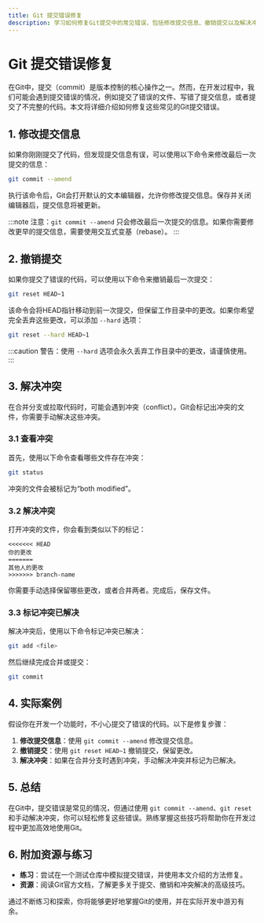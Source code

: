 ```yaml
---
title: Git 提交错误修复
description: 学习如何修复Git提交中的常见错误，包括修改提交信息、撤销提交以及解决冲突。
---
```


# Git 提交错误修复

在Git中，提交（commit）是版本控制的核心操作之一。然而，在开发过程中，我们可能会遇到提交错误的情况，例如提交了错误的文件、写错了提交信息，或者提交了不完整的代码。本文将详细介绍如何修复这些常见的Git提交错误。

## 1. 修改提交信息

如果你刚刚提交了代码，但发现提交信息有误，可以使用以下命令来修改最后一次提交的信息：

```bash
git commit --amend
```

执行该命令后，Git会打开默认的文本编辑器，允许你修改提交信息。保存并关闭编辑器后，提交信息将被更新。

:::note
注意：`git commit --amend` 只会修改最后一次提交的信息。如果你需要修改更早的提交信息，需要使用交互式变基（rebase）。
:::

## 2. 撤销提交

如果你提交了错误的代码，可以使用以下命令来撤销最后一次提交：

```bash
git reset HEAD~1
```

该命令会将HEAD指针移动到前一次提交，但保留工作目录中的更改。如果你希望完全丢弃这些更改，可以添加 `--hard` 选项：

```bash
git reset --hard HEAD~1
```

:::caution
警告：使用 `--hard` 选项会永久丢弃工作目录中的更改，请谨慎使用。
:::

## 3. 解决冲突

在合并分支或拉取代码时，可能会遇到冲突（conflict）。Git会标记出冲突的文件，你需要手动解决这些冲突。

### 3.1 查看冲突

首先，使用以下命令查看哪些文件存在冲突：

```bash
git status
```

冲突的文件会被标记为“both modified”。

### 3.2 解决冲突

打开冲突的文件，你会看到类似以下的标记：

```plaintext
<<<<<<< HEAD
你的更改
=======
其他人的更改
>>>>>>> branch-name
```

你需要手动选择保留哪些更改，或者合并两者。完成后，保存文件。

### 3.3 标记冲突已解决

解决冲突后，使用以下命令标记冲突已解决：

```bash
git add <file>
```

然后继续完成合并或提交：

```bash
git commit
```

## 4. 实际案例

假设你在开发一个功能时，不小心提交了错误的代码。以下是修复步骤：

1. **修改提交信息**：使用 `git commit --amend` 修改提交信息。
2. **撤销提交**：使用 `git reset HEAD~1` 撤销提交，保留更改。
3. **解决冲突**：如果在合并分支时遇到冲突，手动解决冲突并标记为已解决。

## 5. 总结

在Git中，提交错误是常见的情况，但通过使用 `git commit --amend`、`git reset` 和手动解决冲突，你可以轻松修复这些错误。熟练掌握这些技巧将帮助你在开发过程中更加高效地使用Git。

## 6. 附加资源与练习

- **练习**：尝试在一个测试仓库中模拟提交错误，并使用本文介绍的方法修复。
- **资源**：阅读Git官方文档，了解更多关于提交、撤销和冲突解决的高级技巧。

通过不断练习和探索，你将能够更好地掌握Git的使用，并在实际开发中游刃有余。